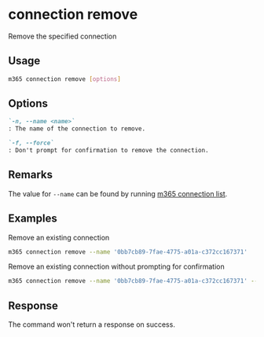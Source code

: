 
# connection remove

Remove the specified connection

## Usage

```sh
m365 connection remove [options]
```

## Options

```md definition-list
`-n, --name <name>`
: The name of the connection to remove.

`-f, --force`
: Don't prompt for confirmation to remove the connection.
```

<Global />

## Remarks

The value for `--name` can be found by running [m365 connection list](connection-list.mdx). 

## Examples

Remove an existing connection

```sh
m365 connection remove --name '0bb7cb89-7fae-4775-a01a-c372cc167371'
```

Remove an existing connection without prompting for confirmation

```sh
m365 connection remove --name '0bb7cb89-7fae-4775-a01a-c372cc167371' --force
```

## Response

The command won't return a response on success.
